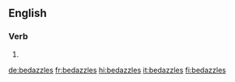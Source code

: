 ==English==

===Verb===
{{head|en|verb form}}

# {{en-third-person singular of|bedazzle}}

[[de:bedazzles]]
[[fr:bedazzles]]
[[hi:bedazzles]]
[[it:bedazzles]]
[[fi:bedazzles]]